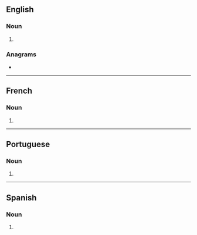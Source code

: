 {{also|Fatwas}}
==English==

===Noun===
{{head|en|noun form}}

# {{plural of|fatwa|lang=en}}

===Anagrams===
* {{anagrams|en|a=aafstw|tawafs}}

----

==French==

===Noun===
{{head|fr|noun plural form|g=f}}

# {{plural of|fatwa|lang=fr}}

----

==Portuguese==

===Noun===
{{head|pt|noun plural form|g=f}}

# {{plural of|fatwa|lang=pt}}

----

==Spanish==

===Noun===
{{head|es|noun plural form|g=f}}

# {{plural of|fatwa|lang=es}}